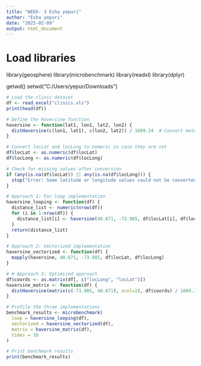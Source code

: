 ---
title: "WEEK- 3 Esha yepuri"
author: "Esha yepuri"
date: "2025-02-09"
output: html_document
---


# Load libraries
library(geosphere)
library(microbenchmark)
library(readxl)
library(dplyr)



getwd()
setwd("C:/Users/yepur/Downloads")


```{r}
# Load the clinic dataset
df <- read_excel("clinics.xls")
print(head(df))
```


```{r}
# Define the Haversine function
haversine <- function(lat1, lon1, lat2, lon2) {
  distHaversine(c(lon1, lat1), c(lon2, lat2)) / 1609.34  # Convert meters to miles
}
```

```{r}
# Convert locLat and locLong to numeric in case they are not
df$locLat <- as.numeric(df$locLat)
df$locLong <- as.numeric(df$locLong)

# Check for missing values after conversion
if (any(is.na(df$locLat)) || any(is.na(df$locLong))) {
  stop("Error: Some latitude or longitude values could not be converted to numeric.")
}
```



```{r}
# Approach 1: For-loop implementation
haversine_looping <- function(df) {
  distance_list <- numeric(nrow(df))
  for (i in 1:nrow(df)) {
    distance_list[i] <- haversine(40.671, -73.985, df$locLat[i], df$locLong[i])
  }
  return(distance_list)
}


```

```{r}
# Approach 2: Vectorized implementation
haversine_vectorized <- function(df) {
  mapply(haversine, 40.671, -73.985, df$locLat, df$locLong)
}
```

```{r}
# # Approach 3: Optimized approach
df$coords <- as.matrix(df[, c("locLong", "locLat")])
haversine_matrix <- function(df) {
  distHaversine(matrix(c(-73.985, 40.671), ncol=2), df$coords) / 1609.34
}
```

```{r}

# Profile the three implementations
benchmark_results <- microbenchmark(
  loop = haversine_looping(df),
  vectorized = haversine_vectorized(df),
  matrix = haversine_matrix(df),
  times = 10
)


```



```{r}
# Print benchmark results
print(benchmark_results)
```


